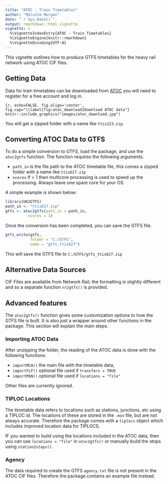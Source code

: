 ```yaml
---
title: "ATOC - Train Timetables"
author: "Malcolm Morgan"
date: "`r Sys.Date()`"
output: rmarkdown::html_vignette
vignette: >
  %\VignetteIndexEntry{ATOC - Train Timetables}
  %\VignetteEngine{knitr::rmarkdown}
  %\VignetteEncoding{UTF-8}
---
```


This vignette outlines how to produce GTFS timetables for the heavy rail network using ATOC CIF files.

## Getting Data

Data for train timetables can be downloaded from [ATOC](http://data.atoc.org/) you will need to register for a free account and log in.

```{r, echo=FALSE, fig.align='center', fig.cap="\\label{fig:atoc_download}Download ATOC data"}
knitr::include_graphics("images/atoc_download.jpg")
```

You will get a zipped folder with a name like `ttis123.zip`.

## Converting ATOC Data to GTFS

To do a simple conversion to GTFS, load the package, and use the `atoc2gtfs` function. The function requires the following arguments.

* `path_in` is the file path to the ATOC timetable file, this comes a zipped folder with a name like `ttis627.zip`
* `ncores` If > 1 then multicore processing is used to speed up the processing. Always leave one spare core for your OS.

A simple example is shown below:

```r
library(UK2GTFS)
path_in <- "ttis627.zip"
gtfs <- atoc2gtfs(path_in = path_in,
          ncores = 3)
```

Once the conversion has been completed, you can save the GTFS file.

```r
gtfs_write(gtfs, 
           folder = "C:/GTFS",
           name = "gtfs_ttis627")

```

This will save the GTFS file to `C:/GTFS/gtfs_ttis627.zip`

## Alternative Data Sources

CIF Files are available from Network Rail, the formatting is slightly different and so a separate function `nr2gtfs()` is provided.

## Advanced features

The `atoc2gtfs()` function gives some customization options to how the GTFS file is built. It is also just a wrapper around other functions in the package. This section will explain the main steps.

### Importing ATOC Data

After unzipping the folder, the reading of the ATOC data is done with the following functions:


* `importMCA()` the main file with the timetable data, 
* `importFLF()` optional file used if `transfers = TRUE`
* `importMSN()` optional file used if `locations = "file"`

Other files are currently ignored.

### TIPLOC Locations

The timetable data refers to locations such as stations, junctions, etc using a TIPLOC id. The locations of these are stored in the `.msn` file, but are not always accurate. Therefore the package comes with a `tiplocs` object which includes improved location data for TIPLOCS.

IF you wanted to build using the locations included in the ATOC data, then you can use `locations = "file"` in `atoc2gtfs()` or manually build the stops using `station2stops()`.


### Agency 

The data required to create the GTFS `agency.txt` file is not present in the ATOC CIF files. Therefore the package contains an example file instead.
